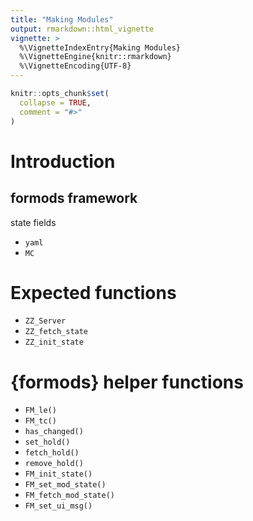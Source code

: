 ```yaml
---
title: "Making Modules"
output: rmarkdown::html_vignette
vignette: >
  %\VignetteIndexEntry{Making Modules}
  %\VignetteEngine{knitr::rmarkdown}
  %\VignetteEncoding{UTF-8}
---
```


```r
knitr::opts_chunk$set(
  collapse = TRUE,
  comment = "#>"
)
```


# Introduction 


## formods framework

state fields

- `yaml`
- `MC`



# Expected functions

- `ZZ_Server`  
- `ZZ_fetch_state`  
- `ZZ_init_state`  


# {formods} helper functions

- `FM_le()`
- `FM_tc()`
- `has_changed()`
- `set_hold()`
- `fetch_hold()`
- `remove_hold()`
- `FM_init_state()`
- `FM_set_mod_state()`
- `FM_fetch_mod_state()`
- `FM_set_ui_msg()`

